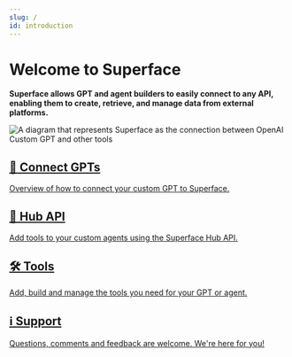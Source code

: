 ```yaml
---
slug: /
id: introduction
---
```



# Welcome to Superface

**Superface allows GPT and agent builders to easily connect to any API, enabling them to create, retrieve, and manage data from external platforms.**

![A diagram that represents Superface as the connection between OpenAI Custom GPT and other tools](/img/HubIllustration2.webp)

<section className="row">
  <article className="col col--6 margin-bottom--sm">
    <a
      href="/docs/gpts/setup"
      className="card padding--lg cardContainer_node_modules-@docusaurus-theme-classic-lib-theme-DocCard-styles-module"
    >
      <h2>🤖 Connect GPTs</h2>
      <p>Overview of how to connect your custom GPT to Superface.</p>
    </a>
  </article>
  <article className="col col--6 margin-bottom--sm">
    <a
      href="/docs/api"
      className="card padding--lg cardContainer_node_modules-@docusaurus-theme-classic-lib-theme-DocCard-styles-module"
    >
      <h2>🔌 Hub API</h2>
      <p>Add tools to your custom agents using the Superface Hub API.</p>
    </a>
  </article>
</section>

<section className="row">
  <article className="col col--6 margin-bottom--sm">
    <a
      href="/docs/tools"
      className="card padding--lg cardContainer_node_modules-@docusaurus-theme-classic-lib-theme-DocCard-styles-module"
    >
      <h2>🛠️ Tools</h2>
      <p>Add, build and manage the tools you need for your GPT or agent.</p>
    </a>
  </article>
  <article className="col col--6 margin-bottom--sm">
    <a
      href="/docs/support"
      className="card padding--lg cardContainer_node_modules-@docusaurus-theme-classic-lib-theme-DocCard-styles-module"
    >
      <h2>ℹ️ Support</h2>
      <p>Questions, comments and feedback are welcome. We're here for you!</p>
    </a>
  </article>
</section>
